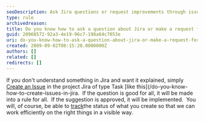 ```yaml
---
seoDescription: Ask Jira questions or request improvements through issue creation, which can be transformed into rules for all users.
type: rule
archivedreason:
title: Do you know how to ask a question about Jira or make a request for a Jira improvement?
guid: 20968572-92a3-4e19-96c7-198a64c7053e
uri: do-you-know-how-to-ask-a-question-about-jira-or-make-a-request-for-a-jira-improvement
created: 2009-09-02T08:15:20.0000000Z
authors: []
related: []
redirects: []
---
```


If you don't understand something in Jira and want it explained, simply [Create an Issue](/do-you-know-how-to-ask-a-question-about-jira-or-make-a-request-for-a-jira-improvement) in the project Jira of type Task [like this](/do-you-know-how-to-create-issues-in-jira.  If the question is good for all, it will be made into a rule for all.  If the suggestion is approved, it will be implemented.  You will, of course, be able to [track](/do-you-know-how-to-track-requests-in-jira)the status of what you create so that we can work efficiently on the right things in a visible way.
